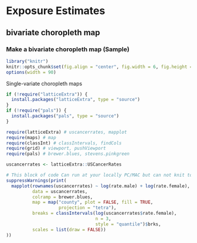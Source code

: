 # **Exposure Estimates** {-} 

## bivariate choropleth map {-}

### Make a bivariate choropleth map (Sample)

```r
library("knitr")
knitr::opts_chunk$set(fig.align = "center", fig.width = 6, fig.height = 6)
options(width = 90)
```

Single-variate choropleth maps

```r
if (!require("latticeExtra")) {
  install.packages("latticeExtra", type = "source")
}
if (!require("pals")) {
  install.packages("pals", type = "source")
}
```

```r
require(latticeExtra) # uscancerrates, mapplot
require(maps) # map
require(classInt) # classIntervals, findCols
require(grid) # viewport, pushViewport
require(pals) # brewer.blues, stevens.pinkgreen

uscancerrates <- latticeExtra::USCancerRates

```

```r
# This block of code Can run at your locally PC/MAC but can not knit to server
suppressWarnings(print(
  mapplot(rownames(uscancerrates) ~ log(rate.male) + log(rate.female),
          data = uscancerrates,
          colramp = brewer.blues,
          map = map("county", plot = FALSE, fill = TRUE,
                    projection = "tetra"),
          breaks = classIntervals(log(uscancerrates$rate.female),
                                  n = 3,
                                  style = "quantile")$brks,
          scales = list(draw = FALSE))
))
```
